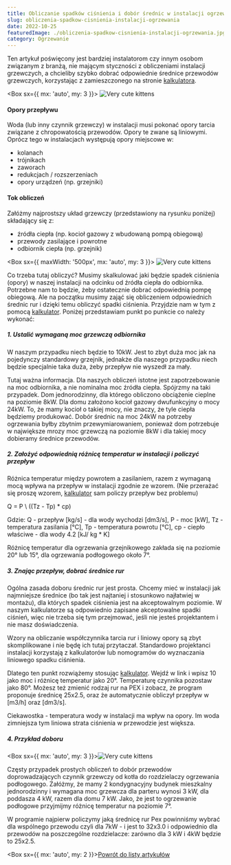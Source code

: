 ```yaml
---
title: Obliczanie spadków ciśnienia i dobór średnic w instalacji ogrzewania
slug: obliczenia-spadkow-cisnienia-instalacji-ogrzewania
date: 2022-10-25
featuredImage: ./obliczenia-spadkow-cisnienia-instalacji-ogrzewania.jpg
category: Ogrzewanie
---
```



Ten artykuł poświęcony jest bardziej instalatorom czy innym osobom związanym z branżą, nie mającym styczności
z obliczeniami instalacji grzewczych, a chcieliby szybko dobrać odpowiednie średnice przewodów grzewczych,
korzystając z zamieszczonego na stronie [kalkulatora](../ogrzewanie).

<Box sx={{ mx: 'auto', my: 3 }}>
  ![Very cute kittens](./obliczenia-spadkow-cisnienia-instalacji-ogrzewania.jpg)
</Box>

#### Opory przepływu

Woda (lub inny czynnik grzewczy) w instalacji musi pokonać opory tarcia związane z chropowatością przewodów. Opory te zwane są liniowymi. Oprócz tego w instalacjach występują opory miejscowe w:

- kolanach
- trójnikach
- zaworach
- redukcjach / rozszerzeniach
- opory urządzeń (np. grzejniki)

#### Tok obliczeń

Załóżmy najprostszy układ grzewczy (przedstawiony na rysunku poniżej) składający się z:

- źródła ciepła (np. kocioł gazowy z wbudowaną pompą obiegową)
- przewody zasilające i powrotne
- odbiornik ciepła (np. grzejnik)

<Box sx={{ maxWidth: '500px', mx: 'auto', my: 3 }}>
  ![Very cute kittens](./ogrzewanie-instalacja.jpg)
</Box>

Co trzeba tutaj obliczyć? Musimy skalkulować jaki będzie spadek ciśnienia (opory) w naszej instalacji na odcinku od źródła ciepła do odbiornika. Potrzebne nam to będzie, żeby ostatecznie dobrać odpowiednią pompę obiegową. Ale na początku musimy zająć się obliczeniem odpowiednich średnic rur i dzięki temu obliczyć spadki ciśnienia. Przyjdzie nam w tym z pomocą [kalkulator](../ogrzewanie). Poniżej przedstawiam punkt po punkcie co należy wykonać:

##### 1. Ustalić wymaganą moc grzewczą odbiornika

W naszym przypadku niech będzie to 10kW. Jest to zbyt duża moc jak na pojedynczy standardowy grzejnik, jednakże dla naszego przypadku niech będzie specjalnie taka duża, żeby przepływ nie wyszedł za mały.

Tutaj ważna informacja. Dla naszych obliczeń istotne jest zapotrzebowanie na moc odbiornika, a nie nominalna moc źródła ciepła.
Spójrzmy na taki przypadek. Dom jednorodzinny, dla którego obliczono obciążenie cieplne na poziomie 8kW. Dla domu założono kocioł gazowy dwufunkcyjny o mocy 24kW. To, że mamy kocioł o takiej mocy, nie znaczy, że tyle ciepła będziemy produkować. Dobór średnic na moc 24kW na potrzeby ogrzewania byłby zbytnim przewymiarowaniem, ponieważ dom potrzebuje w największe mrozy moc grzewczą na poziomie 8kW i dla takiej mocy dobieramy średnice przewodów.

##### 2. Założyć odpowiednią różnicę temperatur w instalacji i policzyć przepływ

Różnica temperatur między powrotem a zasilaniem, razem z wymaganą mocą wpływa na przepływ w instalacji zgodnie ze wzorem. (Nie przerażać się proszę wzorem, [kalkulator](../ogrzewanie) sam policzy przepływ bez problemu)

Q = P \ ((Tz - Tp) \* cp)

Gdzie: Q - przepływ [kg/s] - dla wody wychodzi [dm3/s], P - moc [kW], Tz - temperatura zasilania [°C], Tp - temperatura powrotu [°C], cp - ciepło właściwe - dla wody 4.2 [kJ/ kg * K]

Różnicę temperatur dla ogrzewania grzejnikowego zakłada się na poziomie 20° lub 15°, dla ogrzewania
podłogowego około 7°.

##### 3. Znając przepływ, dobrać średnice rur

Ogólna zasada doboru średnic rur jest prosta. Chcemy mieć w instalacji jak najmniejsze średnice (bo tak jest najtaniej i stosunkowo najłatwiej w montażu), dla których spadek ciśnienia jest na akceptowalnym poziomie.
W naszym kalkulatorze są odpowiednio zapisane akceptowalne spadki ciśnień, więc nie trzeba się tym przejmować, jeśli nie jesteś projektantem i nie masz doświadczenia.

Wzory na obliczanie współczynnika tarcia rur i liniowy opory są zbyt skomplikowane i nie będę ich tutaj przytaczał. Standardowo projektanci instalacji korzystają z kalkulatorów lub nomogramów do wyznaczania liniowego spadku ciśnienia.

Dlatego ten punkt rozwiążemy stosując [kalkulator](../ogrzewanie). Wejdź w link i wpisz 10 jako moc i różnicę temperatur jako 20°. Temperaturę czynnika pozostaw jako 80°.
Możesz też zmienić rodzaj rur na PEX i zobacz, że program proponuje średnicę 25x2.5, oraz że automatycznie obliczył przepływ w [m3/h] oraz [dm3/s].

Ciekawostka - temperatura wody w instalacji ma wpływ na opory. Im woda zimniejsza tym liniowa strata ciśnienia w przewodzie jest większa.

##### 4. Przykład doboru

<Box sx={{ mx: 'auto', my: 3 }}>![Very cute kittens](./ogrzewanie-podlogowe.jpg)</Box>

Częsty przypadek prostych obliczeń to dobór przewodów doprowadzających czynnik grzewczy od kotła do rozdzielaczy ogrzewania podłogowego. Załóżmy, że mamy 2 kondygnacyjny budynek mieszkalny jednorodzinny i wymagana moc grzewcza dla parteru wynosi 3 kW, dla poddasza 4 kW, razem dla domu 7 kW. Jako, że jest to ogrzewanie podłogowe przyjmijmy różnicę temperatur na poziomie 7°.

W programie najpierw policzymy jaką średnicę rur Pex powinniśmy wybrać dla wspólnego przewodu czyli dla 7kW - i jest to 32x3.0 i odpowiednio dla przewodów na poszczególne rozdzielacze: zarówno dla 3 kW i 4kW będzie to 25x2.5.

<Box sx={{ mx: 'auto', my: 2 }}>[Powrót do listy artykułów](./)</Box>
